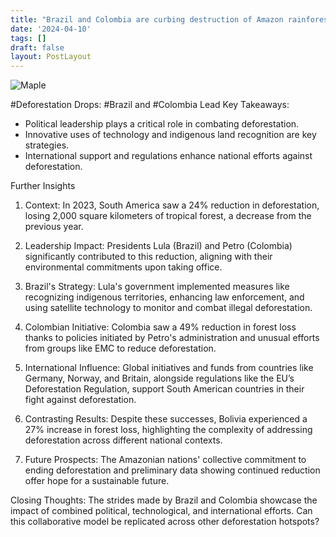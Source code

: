 ```yaml
---
title: "Brazil and Colombia are curbing destruction of Amazon rainforest"
date: '2024-04-10'
tags: []
draft: false
layout: PostLayout
---
```


<div className="flex justify-center">
  <div className="my-1 w-full px-2 xl:my-1 xl:w-1/2 xl:px-2">
    <img src="https://willpolesa.pythonanywhere.com/static/podcast_thumbnails/thumbnailreceTTTQXO5MVHEXI.jpg" alt="Maple" className="mx-auto h-58 w-auto" />
  </div>
</div>

#Deforestation Drops: #Brazil and #Colombia Lead
Key Takeaways:
- Political leadership plays a critical role in combating deforestation.
- Innovative uses of technology and indigenous land recognition are key strategies.
- International support and regulations enhance national efforts against deforestation.

Further Insights
1. Context:
In 2023, South America saw a 24% reduction in deforestation, losing 2,000 square kilometers of tropical forest, a decrease from the previous year.

2. Leadership Impact:
Presidents Lula (Brazil) and Petro (Colombia) significantly contributed to this reduction, aligning with their environmental commitments upon taking office.

3. Brazil's Strategy:
Lula's government implemented measures like recognizing indigenous territories, enhancing law enforcement, and using satellite technology to monitor and combat illegal deforestation.

4. Colombian Initiative:
Colombia saw a 49% reduction in forest loss thanks to policies initiated by Petro's administration and unusual efforts from groups like EMC to reduce deforestation.

5. International Influence:
Global initiatives and funds from countries like Germany, Norway, and Britain, alongside regulations like the EU’s Deforestation Regulation, support South American countries in their fight against deforestation.

6. Contrasting Results:
Despite these successes, Bolivia experienced a 27% increase in forest loss, highlighting the complexity of addressing deforestation across different national contexts.

7. Future Prospects:
The Amazonian nations' collective commitment to ending deforestation and preliminary data showing continued reduction offer hope for a sustainable future.

Closing Thoughts:
The strides made by Brazil and Colombia showcase the impact of combined political, technological, and international efforts. Can this collaborative model be replicated across other deforestation hotspots?

